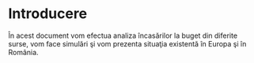 # Introducere {.unnumbered}

În acest document vom efectua analiza încasărilor la buget din diferite surse, vom face simulări şi vom prezenta situaţia existentă în Europa şi în România.
